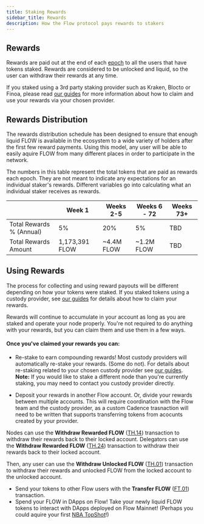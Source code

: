 ```yaml
---
title: Staking Rewards
sidebar_title: Rewards
description: How the Flow protocol pays rewards to stakers
---
```


## Rewards

Rewards are paid out at the end of each [epoch](/staking/#epochs) to all the users that have tokens staked.
Rewards are considered to be unlocked and liquid, so the user can withdraw their rewards
at any time.

If you staked using a 3rd party staking provider such as Kraken, Blocto or Finoa, please read [our guides](/staking/custody-providers/) for more information about how
to claim and use your rewards via your chosen provider.

## Rewards Distribution

The rewards distribution schedule has been designed to ensure that enough liquid FLOW
is available in the ecosystem to a wide variety of holders after the first few reward payments.
Using this model, any user will be able to easily aquire FLOW from many different places
in order to participate in the network.

The numbers in this table represent the total tokens that are paid as rewards each epoch.
They are not meant to indicate any expectations for an individual staker's rewards.
Different variables go into calculating what an individual staker receives as rewards.

|                          | Week 1         | Weeks 2-5  | Weeks 6 - 72 | Weeks 73+ |
| ------------------------ | -------------- | ---------- | ------------ | --------- |
| Total Rewards % (Annual) | 5%             | 20%        | 5%           | TBD      |
| Total Rewards Amount     | 1,173,391 FLOW | ~4.4M FLOW | ~1.2M FLOW   | TBD

## Using Rewards

The process for collecting and using reward payouts will be different depending on how your tokens were staked.
If you staked tokens using a custody provider, see [our guides](/staking/custody-providers/) for
details about how to claim your rewards.

Rewards will continue to accumulate in your account as long as you are staked and operate your node properly.
You're not required to do anything with your rewards, but you can claim them and use them in a few ways.

#### Once you've claimed your rewards you can:

- Re-stake to earn compounding rewards! Most custody providers will automatically re-stake your rewards. (Some do not).
  For details about re-staking related to your chosen custody provider see [our guides](/staking/custody-providers/).
  **Note:** If you would like to stake a different node than you're currently staking, you may need to contact you custody provider directly.

- Deposit your rewards in another Flow account. Or, divide your rewards between multiple accounts. This will
  require coordination with the Flow team and the custody provider, as a custom Cadence trasnaction will need to be written that supports
  transferring tokens from acocunts created by your provider.

Nodes can use the **Withdraw Rewarded FLOW** ([TH.14](/protocol/core-contracts/locked-tokens/#token-holder)) transaction to withdraw their rewards back to their locked account.
Delegators can use the **Withdraw Rewarded FLOW** ([TH.24](/protocol/core-contracts/locked-tokens/#token-holder)) transaction to withdraw their rewards back to their locked account.

Then, any user can use the **Withdraw Unlocked FLOW** ([TH.01](/protocol/core-contracts/locked-tokens/#token-holder)) transaction to withdraw their rewards and unlocked FLOW from the locked account to the unlocked account.

- Send your tokens to other Flow users with the **Transfer FLOW** ([FT.01](/protocol/core-contracts/flow-token/#transactions)) transaction.
- Spend your FLOW in DApps on Flow! Take your newly liquid FLOW tokens to interact with DApps deployed on Flow Mainnet!
  (Perhaps you could aquire your first [NBA TopShot](https://www.nbatopshot.com)!)
